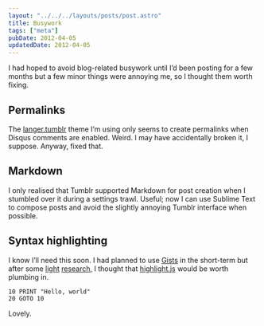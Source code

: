 ```yaml
---
layout: "../../../layouts/posts/post.astro"
title: Busywork
tags: ["meta"]
pubDate: 2012-04-05
updatedDate: 2012-04-05
---
```


I had hoped to avoid blog-related busywork until I’d been posting for a few months but a few minor things were annoying me, so I thought them worth fixing.

## Permalinks

The [langer.tumblr](http://www.tumblr.com/theme/325) theme I’m using only seems to create permalinks when Disqus comments are enabled. Weird. I may have accidentally broken it, I suppose. Anyway, fixed that.

## Markdown

I only realised that Tumblr supported Markdown for post creation when I stumbled over it during a settings trawl. Useful; now I can use Sublime Text to compose posts and avoid the slightly annoying Tumblr interface when possible.

## Syntax highlighting

I know I’ll need this soon. I had planned to use [Gists](https://gist.github.com/) in the short-term but after some [light](http://automateeverything.tumblr.com/post/20166142768/better-code-syntax-highlighting-w-highlight-js) [research](http://schneems.com/post/18551760180/give-tumblr-some-code), I thought that [highlight.js](https://github.com/isagalaev/highlight.js) would be worth plumbing in.

```
10 PRINT "Hello, world"
20 GOTO 10
```

Lovely.
